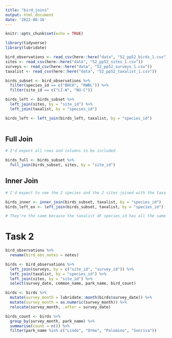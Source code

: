 ```yaml
---
title: "bird_joins"
output: html_document
date: '2022-08-16'
---
```


```r
knitr::opts_chunk$set(echo = TRUE)

library(tidyverse)
library(lubridate)

```

```r
bird_observations <- read_csv(here::here("data", "52_pp52_birds_1.csv"))
sites <- read_csv(here::here("data", "52_pp52_sites_1.csv"))
surveys <- read_csv(here::here("data", "52_pp52_surveys_1.csv"))
taxalist <- read_csv(here::here("data", "52_pp52_taxalist_1.csv"))

birds_subset <- bird_observations %>% 
  filter(species_id == c("BHCO", "RWBL")) %>% 
  filter(site_id == c("LI-W", "NU-C"))

birds_left <- birds_subset %>% 
  left_join(sites, by = "site_id") %>% 
  left_join(taxalist, by = "species_id")

birds_left <- left_join(birds_left, taxalist, by = "species_id")
 
```

## Full Join

```r
# I'd expect all rows and columns to be included

birds_full <- birds_subset %>% 
  full_join(birds_subset, sites, by = "site_id")
```

## Inner Join

```r
# I'd expect to see the 2 species and the 2 sites joined with the taxa info

birds_inner <- inner_join(birds_subset, taxalist, by = "species_id")
birds_left_ex <- left_join(birds_subset, taxalist, by = "species_id")

# They're the same because the taxalist dF species_id has all the same values as birds_subset
```


# Task 2

```r

bird_observations %>% 
  rename(bird_obs_notes = notes)

birds <- bird_observations %>%
  left_join(surveys, by = c("site_id", "survey_id")) %>% 
  left_join(taxalist, by = "species_id") %>% 
  left_join(sites, by = "site_id") %>% 
  select(survey_date, common_name, park_name, bird_count)

birds <- birds %>% 
  mutate(survey_month = lubridate::month(birds$survey_date)) %>% 
  mutate(survey_month = as.numeric(survey_month)) %>% 
  relocate(survey_month, .after = survey_date)

birds_count <- birds %>% 
  group_by(survey_month, park_name) %>% 
  summarise(count = n()) %>% 
  filter(park_name %in% c("Lindo", "Orme", "Palomino", "Sonrisa"))



```


